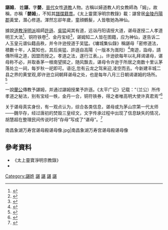 '''諶姆'''， 姓'''諶'''，字'''嬰'''，[[晉代|晉代]]女性[[道教|道教]]人物。古稱以婦道教人的女教師為「姆」，故稱，亦稱「'''嬰姆'''」，不知其[[譜牒|譜牒]][[籍貫|籍貫]]。《太上靈寶淨明宗教錄》載：諶曾居[[金陵|金陵]][[丹陽郡|丹陽郡]]黃堂，潛心修道。渾然忘卻年歲，童顔鶴髮，人皆敬她為神仙。

據說[[道教|道教]][[淨明派|淨明派]]祖師[[許遜|許遜]]、[[吳猛|吳猛]]闻其有道，远诣丹阳请授大道，谌母遂授二人孝道明王大法<ref>{{cite book |author1=董沛文 |title=女丹仙道：道教女子内丹养生修炼秘籍 |date=2012.03 |publisher=宗教文化出版社 |location=北京 |isbn=7-80254-519-6 |pages=583—584 |accessdate=2019-09-28}}</ref>、铜符铁卷<ref>{{cite book |author1=刘延刚 |title=陈撄宁与道教文化的现代转型 |date=2006.12 |publisher=巴蜀书社 |location=成都 |isbn=7-80659-940-1 |page=184 |accessdate=2019-09-28}}</ref>、金丹宝经<ref>{{cite book |author1=程宇昌 |title=明清时期鄱阳湖地区民间信仰与社会变迁 |date=2014.12 |publisher=江西人民出版社 |location=南昌 |isbn=978-7-210-06624-8 |page=92 |}}</ref>，谌姆知二人皆在图籍，应为神仙，遂告诉二人玉皇元谱仙籍品秩，并令许逊授道于吴猛。《墉城集仙錄》稱諶母「密修道法，積數十年，人莫知也，其后吳猛、許遜自高陽（一版本为嵩阳）<ref>{{cite web |author1=杜光庭 |title=墉城集仙录 |url=http://www.guoxuedashi.com/a/3204u/143031y.html |4= |access-date=2019-09-28 |archive-date=2019-09-28 |archive-url=https://web.archive.org/web/20190928123813/http://www.guoxuedashi.com/a/3204u/143031y.html |dead-url=no }}</ref>南遊，詣母，請傳所得之道，因盟而授之。孝道之法，遂行江表。」。许逊欲每年以礼拜谒谌母，谌母称不必，并取香茅一根南望掷之，随风飘去，谌母令许逊于所居之南数十里认茅落处立一祠，每岁秋一祀即可。语讫,忽有云龙之驾来迎,凌空而去。今新建丰城二县之界的黄堂观,即许逊立祠朝拜谌母之处，也是每年八月三日朝谒谌姆的场所。
<ref>{{cite book |author1=李剑平 |title=中国神话人物辞典 |date=1998.10 |publisher=陕西人民出版社 |location=西安 |isbn=7-224-04279-X |page=567 |}}</ref>

一說[[蘭公|蘭公]]傳教予諶姆，并通过諶姆授業予許遜。《太平广记》记载：“（兰公）所传孝道之秘法，别有宝经一帙，金丹一合，铜符铁券，得之者唯高明大使许真君焉”<ref>{{cite web |author1=李昉 |title=太平广记 |url=http://www.guoxuedashi.com/a/2974s/134872x.html |4= |access-date=2019-09-29 |archive-date=2019-09-29 |archive-url=https://web.archive.org/web/20190929120847/http://www.guoxuedashi.com/a/2974s/134872x.html |dead-url=no }}</ref>

关于谌母真实身份，有一观点认为，综合各类信息，谌母或为茅山宗第一代太师——魏华存，经过唐初的焚毁三皇经文，文字传承过程中出现了信息缺失的情况，胡慧超在整理民间传说时将“存母”写成了“谌母”。<ref>{{cite book |author1=董晨鹏 |title=西津渡道教研究 |date=2007.03 |publisher=上海文艺出版社 |location=上海 |isbn=978-7-5321-3139-6 |page=111 |accessdate=2019-09-29}}</ref>

<gallery>
南昌象湖万寿宫谌母殿谌母像.jpg|南昌象湖万寿宫谌母殿谌母像
</gallery>

==參考資料==
*《太上靈寶淨明宗教錄》
*{{wikisource-inline|墉城集仙錄/卷05#嬰母|《墉城集仙錄》卷5}}

[[Category:諶姓|Category:諶姓]]
[[Category:中国人物神|諶]]
[[Category:道教神祇|諶]]
[[Category:東晉道教人物|諶]]
[[Category:中国女神|諶]]